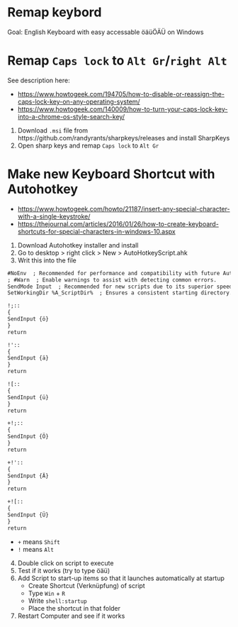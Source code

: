 # Remap keybord

Goal: English Keyboard with easy accessable öäüÖÄÜ on Windows

# Remap `Caps lock` to `Alt Gr`/`right Alt`

See description here:

- <https://www.howtogeek.com/194705/how-to-disable-or-reassign-the-caps-lock-key-on-any-operating-system/>
- <https://www.howtogeek.com/140009/how-to-turn-your-caps-lock-key-into-a-chrome-os-style-search-key/>


1. Download `.msi` file from https://github.com/randyrants/sharpkeys/releases and install SharpKeys
2. Open sharp keys and remap `Caps lock` to `Alt Gr`


# Make new Keyboard Shortcut with Autohotkey

- <https://www.howtogeek.com/howto/21187/insert-any-special-character-with-a-single-keystroke/>
- <https://thejournal.com/articles/2016/01/26/how-to-create-keyboard-shortcuts-for-special-characters-in-windows-10.aspx>

1. Download Autohotkey installer and install
2. Go to desktop > right click > New > AutoHotkeyScript.ahk
3. Writ this into the file

```default
#NoEnv  ; Recommended for performance and compatibility with future AutoHotkey releases.
; #Warn  ; Enable warnings to assist with detecting common errors.
SendMode Input  ; Recommended for new scripts due to its superior speed and reliability.
SetWorkingDir %A_ScriptDir%  ; Ensures a consistent starting directory.

!;::
{
SendInput {ö}
}
return

!'::
{
SendInput {ä}
}
return

![::
{
SendInput {ü}
}
return

+!;::
{
SendInput {Ö}
}
return

+!'::
{
SendInput {Ä}
}
return

+![::
{
SendInput {Ü}
}
return
```

- `+` means `Shift`
- `!` means `Alt`

4. Double click on script to execute
5. Test if it works (try to type öäü)
6. Add Script to start-up items so that it launches automatically at startup
    - Create Shortcut (Verknüpfung) of script
    - Type `Win` + `R`
    - Write `shell:startup`
    - Place the shortcut in that folder
7. Restart Computer and see if it works

